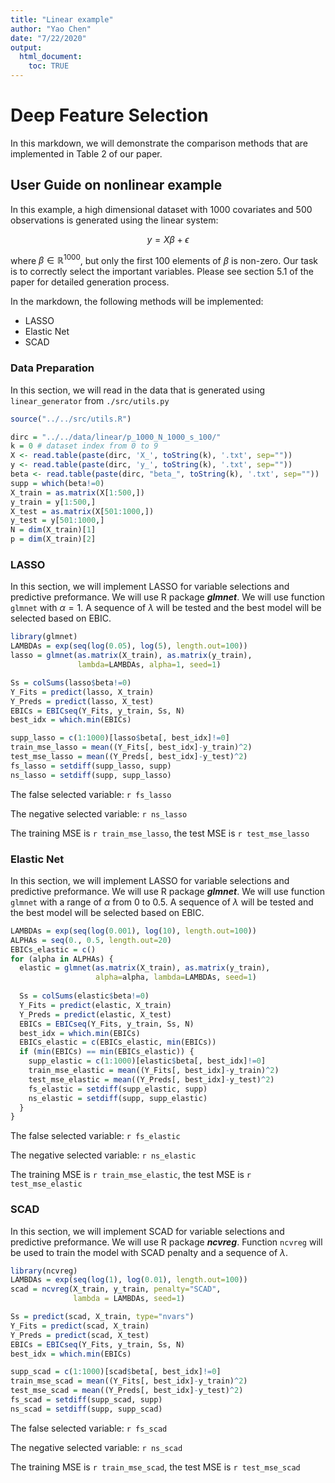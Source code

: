 ```yaml
---
title: "Linear example"
author: "Yao Chen"
date: "7/22/2020"
output: 
  html_document:
    toc: TRUE
---
```


# Deep Feature Selection

In this markdown, we will demonstrate the comparison methods that are implemented in Table 2 of our paper.

## User Guide on nonlinear example

In this example, a high dimensional dataset with 1000 covariates and 500 observations is generated using the linear system:

$$y=X\beta+\epsilon$$

where $\beta \in \mathbb{R}^{1000}$, but only the first 100 elements of $\beta$ is non-zero. Our task is to correctly select the important variables. Please see section 5.1 of the paper for detailed generation process.

In the markdown, the following methods will be implemented:

* LASSO
* Elastic Net
* SCAD

### Data Preparation
In this section, we will read in the data that is generated using `linear_generator` from `./src/utils.py`

```r
source("../../src/utils.R")
```


```r
dirc = "../../data/linear/p_1000_N_1000_s_100/"
k = 0 # dataset index from 0 to 9
X <- read.table(paste(dirc, 'X_', toString(k), '.txt', sep=""))
y <- read.table(paste(dirc, 'y_', toString(k), '.txt', sep=""))
beta <- read.table(paste(dirc, "beta_", toString(k), '.txt', sep=""))
supp = which(beta!=0)
X_train = as.matrix(X[1:500,])
y_train = y[1:500,]
X_test = as.matrix(X[501:1000,])
y_test = y[501:1000,]
N = dim(X_train)[1]
p = dim(X_train)[2]
```

### LASSO
In this section, we will implement LASSO for variable selections and predictive preformance. We will use R package ___glmnet___. We will use function `glmnet` with $\alpha=1$. A sequence of $\lambda$ will be tested and the best model will be selected based on EBIC.

```r
library(glmnet)
LAMBDAs = exp(seq(log(0.05), log(5), length.out=100))
lasso = glmnet(as.matrix(X_train), as.matrix(y_train), 
               lambda=LAMBDAs, alpha=1, seed=1)

Ss = colSums(lasso$beta!=0)
Y_Fits = predict(lasso, X_train)
Y_Preds = predict(lasso, X_test)
EBICs = EBICseq(Y_Fits, y_train, Ss, N)
best_idx = which.min(EBICs)

supp_lasso = c(1:1000)[lasso$beta[, best_idx]!=0]
train_mse_lasso = mean((Y_Fits[, best_idx]-y_train)^2)
test_mse_lasso = mean((Y_Preds[, best_idx]-y_test)^2)
fs_lasso = setdiff(supp_lasso, supp)
ns_lasso = setdiff(supp, supp_lasso)
```

The false selected variable: `r fs_lasso`

The negative selected variable: `r ns_lasso`

The training MSE is `r train_mse_lasso`, the test MSE is `r test_mse_lasso`

### Elastic Net

In this section, we will implement LASSO for variable selections and predictive preformance. We will use R package ___glmnet___. We will use function `glmnet` with a range of $\alpha$ from 0 to 0.5. A sequence of $\lambda$ will be tested and the best model will be selected based on EBIC.

```r
LAMBDAs = exp(seq(log(0.001), log(10), length.out=100))
ALPHAs = seq(0., 0.5, length.out=20)
EBICs_elastic = c()
for (alpha in ALPHAs) {
  elastic = glmnet(as.matrix(X_train), as.matrix(y_train), 
                   alpha=alpha, lambda=LAMBDAs, seed=1)
  
  Ss = colSums(elastic$beta!=0)
  Y_Fits = predict(elastic, X_train)
  Y_Preds = predict(elastic, X_test)
  EBICs = EBICseq(Y_Fits, y_train, Ss, N)
  best_idx = which.min(EBICs)
  EBICs_elastic = c(EBICs_elastic, min(EBICs))
  if (min(EBICs) == min(EBICs_elastic)) {
    supp_elastic = c(1:1000)[elastic$beta[, best_idx]!=0]
    train_mse_elastic = mean((Y_Fits[, best_idx]-y_train)^2)
    test_mse_elastic = mean((Y_Preds[, best_idx]-y_test)^2)
    fs_elastic = setdiff(supp_elastic, supp)
    ns_elastic = setdiff(supp, supp_elastic)
  }
}
```

The false selected variable: `r fs_elastic`

The negative selected variable: `r ns_elastic`

The training MSE is `r train_mse_elastic`, the test MSE is `r test_mse_elastic`

### SCAD

In this section, we will implement SCAD for variable selections and predictive preformance. We will use R package ___ncvreg___. Function `ncvreg` will be used to train the model with SCAD penalty and a sequence of $\lambda$.

```r
library(ncvreg)
LAMBDAs = exp(seq(log(1), log(0.01), length.out=100))
scad = ncvreg(X_train, y_train, penalty="SCAD", 
              lambda = LAMBDAs, seed=1)

Ss = predict(scad, X_train, type="nvars")
Y_Fits = predict(scad, X_train)
Y_Preds = predict(scad, X_test)
EBICs = EBICseq(Y_Fits, y_train, Ss, N)
best_idx = which.min(EBICs)

supp_scad = c(1:1000)[scad$beta[, best_idx]!=0]
train_mse_scad = mean((Y_Fits[, best_idx]-y_train)^2)
test_mse_scad = mean((Y_Preds[, best_idx]-y_test)^2)
fs_scad = setdiff(supp_scad, supp)
ns_scad = setdiff(supp, supp_scad)
```

The false selected variable: `r fs_scad`

The negative selected variable: `r ns_scad`

The training MSE is `r train_mse_scad`, the test MSE is `r test_mse_scad`
